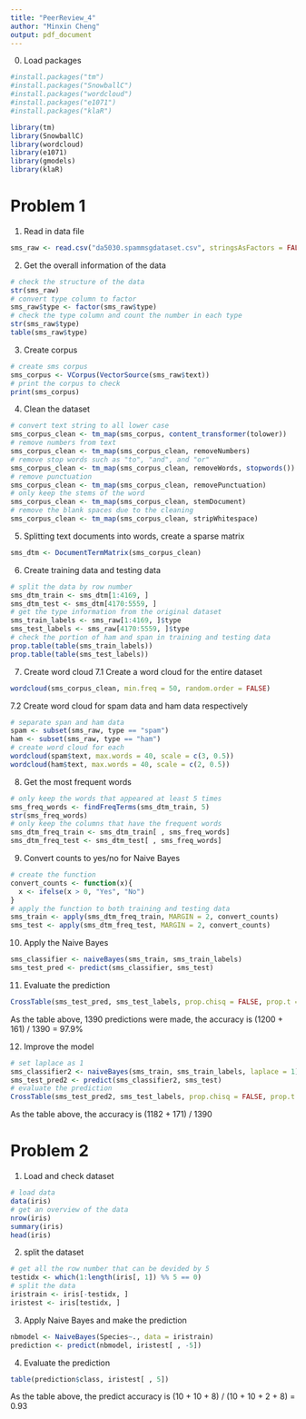 ```yaml
---
title: "PeerReview_4"
author: "Minxin Cheng"
output: pdf_document
---
```

0. Load packages
```r
#install.packages("tm")
#install.packages("SnowballC")
#install.packages("wordcloud")
#install.packages("e1071")
#install.packages("klaR")

library(tm)
library(SnowballC)
library(wordcloud)
library(e1071)
library(gmodels)
library(klaR)
```

# Problem 1

1. Read in data file
```r
sms_raw <- read.csv("da5030.spammsgdataset.csv", stringsAsFactors = FALSE)
```

2. Get the overall information of the data
```r
# check the structure of the data
str(sms_raw)
# convert type column to factor
sms_raw$type <- factor(sms_raw$type)
# check the type column and count the number in each type
str(sms_raw$type)
table(sms_raw$type)
```

3. Create corpus
```r
# create sms corpus
sms_corpus <- VCorpus(VectorSource(sms_raw$text))
# print the corpus to check
print(sms_corpus)
```

4. Clean the dataset
```r
# convert text string to all lower case
sms_corpus_clean <- tm_map(sms_corpus, content_transformer(tolower))
# remove numbers from text
sms_corpus_clean <- tm_map(sms_corpus_clean, removeNumbers)
# remove stop words such as "to", "and", and "or"
sms_corpus_clean <- tm_map(sms_corpus_clean, removeWords, stopwords())
# remove punctuation
sms_corpus_clean <- tm_map(sms_corpus_clean, removePunctuation)
# only keep the stems of the word
sms_corpus_clean <- tm_map(sms_corpus_clean, stemDocument)
# remove the blank spaces due to the cleaning
sms_corpus_clean <- tm_map(sms_corpus_clean, stripWhitespace)
```

5. Splitting text documents into words, create a sparse matrix
```r
sms_dtm <- DocumentTermMatrix(sms_corpus_clean)
```

6. Create training data and testing data
```r
# split the data by row number
sms_dtm_train <- sms_dtm[1:4169, ]
sms_dtm_test <- sms_dtm[4170:5559, ]
# get the type information from the original dataset
sms_train_labels <- sms_raw[1:4169, ]$type
sms_test_labels <- sms_raw[4170:5559, ]$type
# check the portion of ham and span in training and testing data
prop.table(table(sms_train_labels))
prop.table(table(sms_test_labels))
```

7. Create word cloud
7.1 Create a word cloud for the entire dataset
```r
wordcloud(sms_corpus_clean, min.freq = 50, random.order = FALSE)
```

7.2 Create word cloud for spam data and ham data respectively
```r
# separate span and ham data
spam <- subset(sms_raw, type == "spam")
ham <- subset(sms_raw, type == "ham")
# create word cloud for each
wordcloud(spam$text, max.words = 40, scale = c(3, 0.5))
wordcloud(ham$text, max.words = 40, scale = c(2, 0.5))
```
8. Get the most frequent words
```r
# only keep the words that appeared at least 5 times
sms_freq_words <- findFreqTerms(sms_dtm_train, 5)
str(sms_freq_words)
# only keep the columns that have the frequent words
sms_dtm_freq_train <- sms_dtm_train[ , sms_freq_words]
sms_dtm_freq_test <- sms_dtm_test[ , sms_freq_words]
```

9. Convert counts to yes/no for Naive Bayes
```r
# create the function
convert_counts <- function(x){
  x <- ifelse(x > 0, "Yes", "No")
}
# apply the function to both training and testing data
sms_train <- apply(sms_dtm_freq_train, MARGIN = 2, convert_counts)
sms_test <- apply(sms_dtm_freq_test, MARGIN = 2, convert_counts)
```

10. Apply the Naive Bayes
```r
sms_classifier <- naiveBayes(sms_train, sms_train_labels)
sms_test_pred <- predict(sms_classifier, sms_test)
```

11. Evaluate the prediction
```r
CrossTable(sms_test_pred, sms_test_labels, prop.chisq = FALSE, prop.t = FALSE, dnn = c("predicted", "actual"))
```
As the table above, 1390 predictions were made, the accuracy is (1200 + 161) / 1390 = 97.9%

12. Improve the model
```r
# set laplace as 1
sms_classifier2 <- naiveBayes(sms_train, sms_train_labels, laplace = 1)
sms_test_pred2 <- predict(sms_classifier2, sms_test)
# evaluate the prediction
CrossTable(sms_test_pred2, sms_test_labels, prop.chisq = FALSE, prop.t = FALSE, prop.r = FALSE, dnn = c("predicted", "actual"))
```
As the table above, the accuracy is (1182 + 171) / 1390

# Problem 2
1. Load and check dataset
```r
# load data
data(iris)
# get an overview of the data
nrow(iris)
summary(iris)
head(iris)
```

2. split the dataset
```r
# get all the row number that can be devided by 5
testidx <- which(1:length(iris[, 1]) %% 5 == 0)
# split the data
iristrain <- iris[-testidx, ]
iristest <- iris[testidx, ]
```

3. Apply Naive Bayes and make the prediction
```r
nbmodel <- NaiveBayes(Species~., data = iristrain)
prediction <- predict(nbmodel, iristest[ , -5])
```

4. Evaluate the prediction
```r
table(prediction$class, iristest[ , 5])
```
As the table above, the predict accuracy is (10 + 10 + 8) / (10 + 10 + 2 + 8) = 0.93









